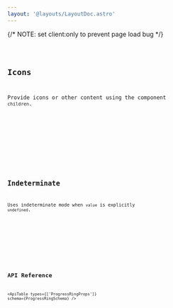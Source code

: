 ```yaml
---
layout: '@layouts/LayoutDoc.astro'
---
```





<Preview client:load>
	<Fragment slot="preview">
        {/* NOTE: set client:only to prevent page load bug */}
		<Example client:only="react" />
	</Fragment>
	<Fragment slot="code">
		<Code code={ExampleRaw} lang="tsx" />
	</Fragment>
</Preview>

## Icons

Provide icons or other content using the component `children`.

<Preview client:load>
	<Fragment slot="preview">
		<ExampleIcons client:only="react" />
	</Fragment>
	<Fragment slot="code">
		<Code code={ExampleIconsRaw} lang="tsx" />
	</Fragment>
</Preview>

## Indeterminate

Uses indeterminate mode when `value` is explicitly `undefined`.

<Preview client:load>
	<Fragment slot="preview">
		<ExampleIndeterminate client:only="react" />
	</Fragment>
	<Fragment slot="code">
		<Code code={ExampleIndeterminateRaw} lang="tsx" />
	</Fragment>
</Preview>

## API Reference

<ApiTable types={['ProgressRingProps']} schema={ProgressRingSchema} />